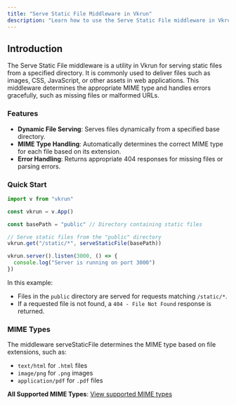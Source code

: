 ```yaml
---
title: "Serve Static File Middleware in Vkrun"
description: "Learn how to use the Serve Static File middleware in Vkrun to serve static files efficiently."
---
```


## Introduction

The Serve Static File middleware is a utility in Vkrun for serving static files from a specified directory. It is commonly used to deliver files such as images, CSS, JavaScript, or other assets in web applications. This middleware determines the appropriate MIME type and handles errors gracefully, such as missing files or malformed URLs.

### Features

- **Dynamic File Serving**: Serves files dynamically from a specified base directory.
- **MIME Type Handling**: Automatically determines the correct MIME type for each file based on its extension.
- **Error Handling**: Returns appropriate 404 responses for missing files or parsing errors.

### Quick Start

```ts
import v from "vkrun"

const vkrun = v.App()

const basePath = "public" // Directory containing static files

// Serve static files from the "public" directory
vkrun.get("/static/*", serveStaticFile(basePath))

vkrun.server().listen(3000, () => {
  console.log("Server is running on port 3000")
})
```

In this example:

- Files in the `public` directory are served for requests matching `/static/*`.
- If a requested file is not found, a `404 - File Not Found` response is returned.

### MIME Types

The middleware serveStaticFile determines the MIME type based on file extensions, such as:

- `text/html` for `.html` files
- `image/png` for `.png` images
- `application/pdf` for `.pdf` files

**All Supported MIME Types**: [View supported MIME types](/mime/supported-mime-types)